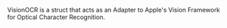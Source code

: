 <!-- Code generated from the comments of the WindowIDDetector struct in builder/parallels/common/window_id_detector_macos.go; DO NOT EDIT MANUALLY -->

VisionOCR is a struct that acts as an Adapter to Apple's Vision Framework for Optical Character Recognition.

<!-- End of code generated from the comments of the WindowIDDetector struct in builder/parallels/common/window_id_detector_macos.go; -->
